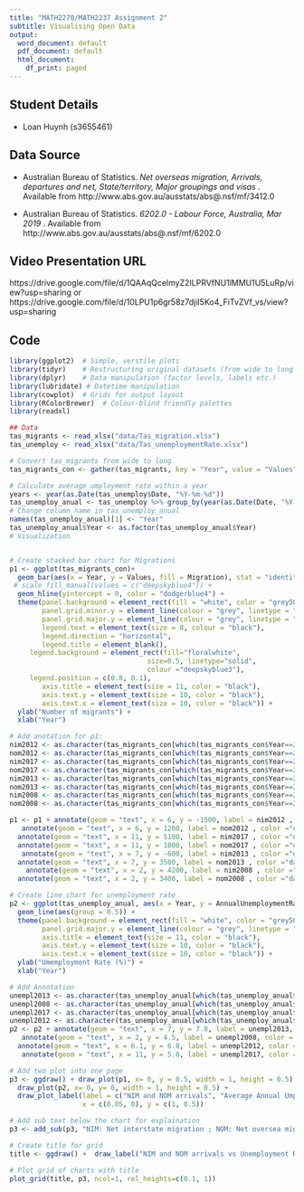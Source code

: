 ```yaml
---
title: "MATH2270/MATH2237 Assignment 2"
subtitle: Visualising Open Data
output:
  word_document: default
  pdf_document: default
  html_document:
    df_print: paged
---
```


## Student Details

*  Loan Huynh (s3655461)

## Data Source

- Australian Bureau of Statistics. *Net overseas migration, Arrivals, departures and net, State/territory, Major groupings and visas *. Available from http://www.abs.gov.au/ausstats/abs@.nsf/mf/3412.0

-  Australian Bureau of Statistics. *6202.0 - Labour Force, Australia, Mar 2019 *. Available from http://www.abs.gov.au/ausstats/abs@.nsf/mf/6202.0

## Video Presentation URL

https://drive.google.com/file/d/1QAAqQcelmyZ2ILPRVfNU1lMMU1U5LuRp/view?usp=sharing 
or
https://drive.google.com/file/d/10LPU1p6gr58z7djiI5Ko4_FiTvZVf_vs/view?usp=sharing

## Code

```r

library(ggplot2)  # Simple, verstile plots
library(tidyr)    # Restructuring original datasets (from wide to long format)
library(dplyr)    # Data manipulation (factor levels, labels etc.)
library(lubridate) # Datetime manipulation
library(cowplot)  # Grids for output layout
library(RColorBrewer)  # Colour-blind friendly palettes
library(readxl)

## Data
tas_migrants <- read_xlsx("data/Tas_migration.xlsx")
tas_unemploy <- read_xlsx("data/Tas_unemploymentRate.xlsx")

# Convert tas_migrants from wide to long
tas_migrants_con <- gather(tas_migrants, key = "Year", value = "Values", 2:12)

# Calculate average umployment rate within a year
years <- year(as.Date(tas_unemploy$Date, "%Y-%m-%d"))
tas_unemploy_anual <- tas_unemploy %>% group_by(year(as.Date(Date, "%Y-%m-%d"))) %>% summarise(AnnualUnemploymentRate = round(mean(`Unemployment Rate`),2))
# Change column name in tas_unemploy_anual
names(tas_unemploy_anual)[1] <- "Year"
tas_unemploy_anual$Year <- as.factor(tas_unemploy_anual$Year)
# Visualization


# Create stacked bar chart for Migrations
p1 <- ggplot(tas_migrants_con)+
  geom_bar(aes(x = Year, y = Values, fill = Migration), stat = "identity", width = 0.5) + 
 # scale_fill_manual(values = c("deepskyblue4")) +
  geom_hline(yintercept = 0, color = "dodgerblue4") +
  theme(panel.background = element_rect(fill = "white", color = "grey50"),
        panel.grid.minor.y = element_line(colour = "grey", linetype = "dashed"),
        panel.grid.major.y = element_line(colour = "grey", linetype = "dashed"),
        legend.text = element_text(size = 8, colour = "black"),
        legend.direction = "horizontal",
        legend.title = element_blank(),
     legend.background = element_rect(fill="floralwhite",
                                  size=0.5, linetype="solid", 
                                  colour ="deepskyblue3"),
     legend.position = c(0.8, 0.1),
        axis.title = element_text(size = 11, color = "black"),
        axis.text.y = element_text(size = 10, color = "black"),
        axis.text.x = element_text(size = 10, color = "black")) +
  ylab("Number of migrants") +
  xlab("Year")

# Add anotation for p1:
nim2012 <- as.character(tas_migrants_con[which(tas_migrants_con$Year==2012 & tas_migrants_con$Migration=='NIM'),3])
nom2012 <- as.character(tas_migrants_con[which(tas_migrants_con$Year==2012 & tas_migrants_con$Migration!='NIM'),3])
nim2017 <- as.character(tas_migrants_con[which(tas_migrants_con$Year==2017 & tas_migrants_con$Migration=='NIM'),3])
nom2017 <- as.character(tas_migrants_con[which(tas_migrants_con$Year==2017 & tas_migrants_con$Migration!='NIM'),3])
nim2013 <- as.character(tas_migrants_con[which(tas_migrants_con$Year==2013 & tas_migrants_con$Migration=='NIM'),3])
nom2013 <- as.character(tas_migrants_con[which(tas_migrants_con$Year==2013 & tas_migrants_con$Migration!='NIM'),3])
nim2008 <- as.character(tas_migrants_con[which(tas_migrants_con$Year==2008 & tas_migrants_con$Migration=='NIM'),3])
nom2008 <- as.character(tas_migrants_con[which(tas_migrants_con$Year==2008 & tas_migrants_con$Migration!='NIM'),3])

p1 <- p1 + annotate(geom = "text", x = 6, y = -1500, label = nim2012 , color ="darkblue") +
   annotate(geom = "text", x = 6, y = 1200, label = nom2012 , color ="darkblue")  +
  annotate(geom = "text", x = 11, y = 5100, label = nim2017 , color ="darkblue") +
  annotate(geom = "text", x = 11, y = 1800, label = nom2017 , color ="darkblue") +
   annotate(geom = "text", x = 7, y = -600, label = nim2013 , color ="darkblue") +
  annotate(geom = "text", x = 7, y = 3500, label = nom2013 , color ="darkblue") +
    annotate(geom = "text", x = 2, y = 4200, label = nim2008 , color ="darkblue") +
  annotate(geom = "text", x = 2, y = 3400, label = nom2008 , color ="darkblue")

# Create line chart for unemployment rate
p2 <- ggplot(tas_unemploy_anual, aes(x = Year, y = AnnualUnemploymentRate)) +geom_point(stat = "identity")+
  geom_line(aes(group = 0.5)) +
  theme(panel.background = element_rect(fill = "white", color = "grey50"),
        panel.grid.major.y = element_line(colour = "grey", linetype = "dashed"),
        axis.title = element_text(size = 11, color = "black"),
        axis.text.y = element_text(size = 10, color = "black"),
        axis.text.x = element_text(size = 10, color = "black")) +
  ylab("Umemployment Rate (%)") +
  xlab("Year")

# Add Annotation
unempl2013 <- as.character(tas_unemploy_anual[which(tas_unemploy_anual$Year ==2013), 2])
unempl2008 <- as.character(tas_unemploy_anual[which(tas_unemploy_anual$Year ==2008), 2])
unempl2017 <- as.character(tas_unemploy_anual[which(tas_unemploy_anual$Year ==2017), 2])
unempl2012 <- as.character(tas_unemploy_anual[which(tas_unemploy_anual$Year ==2012), 2])
p2 <- p2 + annotate(geom = "text", x = 7, y = 7.8, label = unempl2013, color ="darkblue") +
   annotate(geom = "text", x = 2, y = 4.5, label = unempl2008, color = "darkblue") +
  annotate(geom = "text", x = 6.1, y = 6.8, label = unempl2012, color = "darkblue") +
   annotate(geom = "text", x = 11, y = 5.8, label = unempl2017, color = "darkblue")

# Add two plot into one page
p3 <- ggdraw() + draw_plot(p1, x= 0, y = 0.5, width = 1, height = 0.5) +
  draw_plot(p2, x= 0, y= 0, width = 1, height = 0.5) +
  draw_plot_label(label = c("NIM and NOM arrivals", "Average Annual Umployment Rate"), size = 10, colour = "#003366", 
                  x = c(0.05, 0), y = c(1, 0.5))

# Add sub text below the chart for explaination
p3 <- add_sub(p3, "NIM: Net interstate migration ; NOM: Net oversea migration", x = 0.05, y=0.5, hjust = 0.1, fontface = "italic", size = 8, colour = "#004d99")

# Create title for grid
title <- ggdraw() +  draw_label("NIM and NOM arrivals vs Unemployment Rate in TASMANIA from 2007 to 2017", fontface='bold', vjust = 0, size = 12)

# Plot grid of charts with title
plot_grid(title, p3, ncol=1, rel_heights=c(0.1, 1))
```






